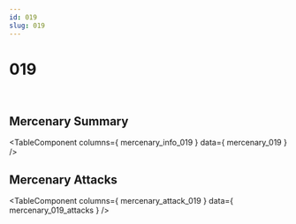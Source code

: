 ```yaml
---
id: 019
slug: 019
---
```



# 019

<div style = {{ display: "flex" }}>
    <Image img={require('@site/static/img/mercenaries/illust/thum_char_view_n_019.jpg')}/>
    <Image img={require('@site/static/img/mercenaries/illust/thum_char_view_o_019.jpg')}/>
</div>

## Mercenary Summary

<TableComponent
  columns={ mercenary_info_019 }
  data={ mercenary_019 }
/>

## Mercenary Attacks

<TableComponent
  columns={ mercenary_attack_019 }
  data={ mercenary_019_attacks }
/>